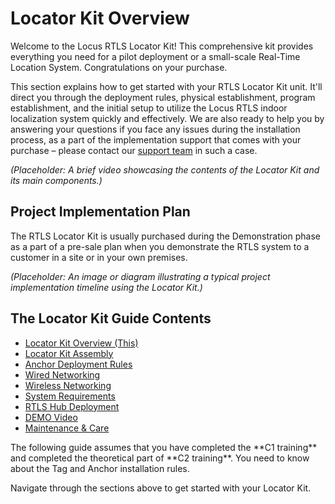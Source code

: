 
# Locator Kit Overview

Welcome to the Locus RTLS Locator Kit! This comprehensive kit provides everything you need for a pilot deployment or a small-scale Real-Time Location System. Congratulations on your purchase.

This section explains how to get started with your RTLS Locator Kit unit. It'll direct you through the deployment rules, physical establishment, program establishment, and the initial setup to utilize the Locus RTLS indoor localization system quickly and effectively. We are also ready to help you by answering your questions if you face any issues during the installation process, as a part of the implementation support that comes with your purchase – please contact our [support team](/ProjectExecution/Troubleshooting/RaiseSupportTicket) in such a case.

*(Placeholder: A brief video showcasing the contents of the Locator Kit and its main components.)*

## Project Implementation Plan
The RTLS Locator Kit is usually purchased during the Demonstration phase as a part of a pre-sale plan when you demonstrate the RTLS system to a customer in a site or in your own premises.

*(Placeholder: An image or diagram illustrating a typical project implementation timeline using the Locator Kit.)*

## The Locator Kit Guide Contents
- [Locator Kit Overview (This)](/RtlsLocatorKit/LocatorKitOverview)
- [Locator Kit Assembly](/RtlsLocatorKit/LocatorKitAssembly)
- [Anchor Deployment Rules](/RtlsLocatorKit/AnchorDeploymentRules)
- [Wired Networking](/RtlsLocatorKit/WiredNetworking)
- [Wireless Networking](/RtlsLocatorKit/WirelessNetworking)
- [System Requirements](/RtlsLocatorKit/SystemRequirements)
- [RTLS Hub Deployment](/RtlsLocatorKit/RtlsHubDeployment)
- [DEMO Video](/RtlsLocatorKit/DemoVideoGuide)
- [Maintenance & Care](/RtlsLocatorKit/MaintenanceAndCare)

<Callout emoji="⚠️" type="warning">
 The following guide assumes that you have completed the **C1 training** and completed the theoretical part of **C2 training**. You need to know about the Tag and Anchor installation rules.
</Callout>

Navigate through the sections above to get started with your Locator Kit.